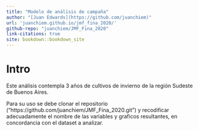 ```yaml
---
title: "Modelo de análisis de campaña"
author: "[Juan Edwards](https://github.com/juanchiem)"
url: 'juanchiem.github.io/jmf_fina_2020/'
github-repo: "juanchiem/JMF_Fina_2020"
link-citations: true
site: bookdown::bookdown_site
---
```


# Intro {-}

Este análisis contempla 3 años de cultivos de invierno de la región Sudeste de Buenos Aires. 

Para su uso se debe clonar el repositorio ("https://github.com/juanchiem/JMF_Fina_2020.git") y recodificar adecuadamente el nombre de las variables y graficos resultantes, en concordancia con el dataset a analizar.


